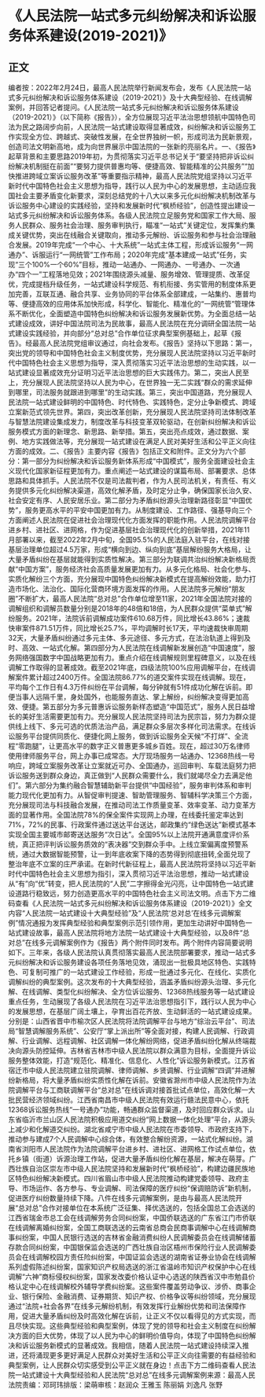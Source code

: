 # 《人民法院一站式多元纠纷解决和诉讼服务体系建设(2019-2021)》
## 正文
编者按：2022年2月24日，最高人民法院举行新闻发布会，发布《人民法院一站式多元纠纷解决和诉讼服务体系建设（2019-2021）》及十大典型经验、在线调解案例，并回答记者提问。《人民法院一站式多元纠纷解决和诉讼服务体系建设（2019-2021）》（以下简称《报告》），全方位展现习近平法治思想领航中国特色司法为民之路阔步向前，人民法院一站式建设取得显著成效，纠纷解决和诉讼服务工作实现全方位、跨越式、突破性发展，在全世界独树一帜，形成司法为民新景观，创造司法文明新高地，成为向世界展示中国法院的一张新的亮丽名片。一、《报告》起草背景和主要思路2019年初，为贯彻落实习近平总书记关于“要坚持把非诉讼纠纷解决机制挺在前面”“要努力提供普惠均等、便捷高效、智能精准的公共服务”“加快推进跨域立案诉讼服务改革”等重要指示精神，最高人民法院党组坚持以习近平新时代中国特色社会主义思想为指导，践行以人民为中心的发展思想，主动适应我国社会主要矛盾变化新要求，深刻总结党的十八大以来多元化纠纷解决机制改革与诉讼服务中心建设的实践经验，坚持和发展新时代“枫桥经验”，创造性提出建设一站式多元纠纷解决和诉讼服务体系。各级人民法院立足服务党和国家工作大局、服务人民群众、服务社会治理、服务审判执行，瞄准“一站式”关键定位，发挥集约集成关键优势，突出在线融合关键取向，推动多元解纷、诉讼服务和参与社会治理融合发展。2019年完成“一个中心、十大系统”一站式主体工程，形成诉讼服务“一网通办”、诉服运行“一网统管”工作布局；2020年完成“基本建成一站式”任务，实现“三个100%一个60%”目标，推动一站通办、一网通办、一号通办、一次通办“四个一”工程落地见效；2021年围绕源头减量、服务增效、管理提质、改革促优，完成提档升级任务，一站式建设科学规范、有机衔接、务实管用的制度体系更加完善，互联互通、融合共享、业务协同的平台体系全部建成，一站集约、惠普均等、便捷高效的应用体系加快形成，科学化、智能化、精准化的“一网统管”管理体系不断优化，全面塑造中国特色纠纷解决和诉讼服务发展新优势。为全面总结一站式建设成效，讲好中国法院司法为民故事，最高人民法院在充分调研全国法院一站式建设实践经验，并向部分“总对总”合作单位征求典型案例基础上，起草《报告》。经最高人民法院党组审议通过，向社会发布。《报告》坚持以下思路：第一，突出党的领导和中国特色社会主义制度优势，充分展现人民法院坚持以习近平新时代中国特色社会主义思想为指导，深入贯彻落实习近平法治思想的生动实践，以一站式建设显著成效充分证明习近平法治思想的巨大实践伟力。第二，突出人民至上，充分展现人民法院坚持以人民为中心，在世界独一无二实践“群众的需求延伸到哪里，司法服务就跟进到哪里”的生动实践。第三，突出中国道路，充分展现人民法院一站式建设鲜明的中国特色、时代特色、实践特色，定分止争新模式、跨域立案新范式领先世界。第四，突出改革创新，充分展现人民法院坚持司法体制改革与智慧法院建设集成发力，制度改革与科技变革双轮驱动，在创新纠纷解决和诉讼服务模式方面的新理念、新思路、新举措。第五，突出亮点成效，通过数据、案例、地方实践做法等，充分展现一站式建设在满足人民对美好生活和公平正义向往方面的成效。二、《报告》主要内容《报告》包括正文和附件。正文分为六个部分：第一部分为纠纷解决和诉讼服务新体系形成“中国模式”，服务全面建设社会主义现代化国家新征程更加有力。重点阐述一站式建设的谋篇布局、部署要求、总体思路和具体抓手。人民法院不仅是司法裁判者，作为人民司法机关，有责任、有义务提供多元化纠纷解决渠道，高效化解矛盾，及时定分止争，确保国家长治久安、社会安定有序、人民安居乐业。第二部分为矛盾纠纷源头治理新路径彰显“中国优势”，服务更高水平的平安中国更加有力。从制度建设、工作路径、强基导向三个方面阐述人民法院在促进社会治理现代化方面发挥的职能作用。人民法院调解平台进乡村、进社区、进网格，作为促进基层社会治理现代化的创新举措，2021年11月部署以来，截至2022年2月中旬，全国95.5%的人民法庭入驻平台，在线对接基层治理单位超过4.5万家，形成“横向到边、纵向到底”基层解纷服务大格局，让大量矛盾纠纷在基层就能得到实质性解决。第三部分为联调共治纠纷解决新格局贡献“中国方案”，服务经济社会高质量发展更加有力。从多元化格局、社会化参与、实质化解纷三个方面，充分展现中国特色纠纷解决新模式在提高解纷效能，助力打造市场化、法治化、国际化营商环境方面发挥的作用。人民法院多元解纷“朋友圈”不断扩大，最高人民法院“总对总”合作单位增至11家，2021年全国法院对接的调解组织和调解员数量分别是2018年的48倍和18倍，为人民群众提供“菜单式”解纷服务。2021年，法院诉前调解成功案件610.68万件，同比增长43.86%；速裁快审案件871.51万件，同比增长25.7%，平均调解时长17天，平均速裁快审周期32天，大量矛盾纠纷通过多元主体、多元途径、多元方式，在法治轨道上得到及时、高效、一站式化解。第四部分为人民法院在线调解新发展创造“中国速度”，服务网络强国数字中国战略更加有力。重点介绍在线调解规则里程碑意义，以及在线调解工作取得的显著成效。截至2021年底，四级法院100%应用调解平台，在线调解案件累计超过2400万件。全国法院86.77%的道交案件实现在线调解。现在，平均每个工作日有4.3万件纠纷在平台调解，每分钟就有51件成功化解在诉前。即便当事人远隔千里，身处国外，也能服务直达、掌上解纷，纠纷解决变得更加高效、便捷。第五部分为多元普惠诉讼服务新样态塑造“中国范式”，服务人民日益增长的美好生活需要更加有力。充分展现人民法院坚持司法为民宗旨，努力为群众提供线上线下、多元可选的优质法治产品，满足群众多层次多样化司法需求。在线诉讼服务平台提供同质化、便捷化网上服务，做到诉讼服务全天候“不打烊”、全流程“零跑腿”，让更高水平的数字正义普惠更多城乡百姓。现在，超过30万名律师使用律师服务平台，网上办事已成常态。大厅现场服务一站通办、12368热线一号响应，跨域立案服务改革让立案就近可办、全国通办，巡回审判、车载法庭努力把诉讼服务送到群众身边，真正做到“人民群众需要什么，我们就竭尽全力去满足他们”。第六部分为集约融合智慧辅助新平台提供“中国经验”，服务审判体系和审判能力现代化更加有力。从智促审判提速、智助管理服务、智辅科学决策三个方面，充分展现司法与科技融合发展，在推动司法工作质量变革、效率变革、动力变革方面的显著作用。全国法院78%的保全案件实现网上办理，在线委托鉴定率达到71%，72%的民事、行政案件通过送达平台送达，邮政集约“绿色送达”新模式基本实现全国主要城市邮寄送达服务“次日达”。全国95%以上法院开通满意度评价系统，真正把评判诉讼服务质效的“表决器”交到群众手中。上线立案偏离度预警系统，通过大数据智能预警，让一到年底收案下降的态势得到彻底扭转,全面兑现了整治年底不立案的庄严承诺。在新时代新征程上，最高人民法院将坚持以习近平新时代中国特色社会主义思想为指引，深入贯彻习近平法治思想，推动一站式建设从“有”向“优”转变，把人民法院的“人民”二字擦得金光闪亮，让中国特色一站式建设道路行稳致远，努力创造更高水平的中国特色社会主义司法文明。点击下方二维码查看《人民法院一站式多元纠纷解决和诉讼服务体系建设（2019-2021）》全文内容“人民法院一站式建设十大典型经验”及“人民法院‘总对总’在线多元调解案例”情况通报为发挥典型经验和典型案例示范引领作用，更加生动讲好中国特色一站式建设故事，最高人民法院将地方法院一站式建设十大典型经验，以及8件“总对总”在线多元调解案例作为《报告》两个附件同时发布。两个附件内容简要说明如下。三年来，各级人民法院认真贯彻落实最高人民法院部署要求，推动一站式多元纠纷解决和诉讼服务建设各项任务落地见效，涌现出一批极具地区特色、实践特色、可复制可推广的一站式建设工作经验，形成一批通过多元化、在线化、实质化调解纠纷的典型案例。这次发布的十大典型经验，涵盖矛盾纠纷源头治理、多元化解、在线调解、类型化纠纷解决、全方位诉讼服务、12368热线服务等一站式建设重点任务，生动展现了各级人民法院在习近平法治思想指引下，践行以人民为中心的发展思想，在基层广阔土壤上，孕育出百花齐放、生动鲜活的一站式建设成果。分别是：山西省晋中市榆次区人民法院将法院调解平台与地方“综治云平台”、司法局“智慧调解服务系统”、公安厅“掌上派出所”等全面对接，构建人民调解、行政调解、行业调解、远程调解、社区调解一体化解纷网络，促进矛盾纠纷化解从终端裁决向源头防控延伸。吉林省吉林市中级人民法院以群众满意为目标，全面提升诉讼服务整体效能，打造“规范化、精准化、信息化、人性化”诉讼服务新模式。江苏省宿迁市中级人民法院建立驻院调解、律师调解、乡贤调解、行业调解“四调”并进解纷新格局，将大量矛盾纠纷实质性化解在诉前。安徽省滁州市中级人民法院作为法院调解平台与工商联调解平台“总对总”在线诉调对接首批试点单位，高效化解一大批民营经济领域纠纷。江西省南昌市中级人民法院有效运行赣法民意中心，依托12368诉讼服务热线“一号通办”功能，畅通群众监督渠道，及时回应群众诉求。山东省临沂市兰山区人民法院积极应用道交纠纷“网上数据一体化处理”平台，从源头上减少和化解道交纠纷。湖北省咸宁市中级人民法院在市委领导、市政府支持下，推动参与建成7个人民调解中心综合体，有效整合解纷资源，一站式化解纠纷。湖南省浏阳市人民法院作为法院调解平台进乡村、进社区、进网格工作试点单位，依托乡镇（街道）诉源治理工作站，促进大量矛盾纠纷化解在基层，解决在萌芽。广西壮族自治区崇左市中级人民法院坚持和发展新时代“枫桥经验”，构建边疆民族地区特色纠纷解决新模式。四川省眉山市中级人民法院推动构建党委领导、政府主导、市场运作、各方参与、专业调解、司法保障的医疗纠纷“保调赔防诉”新机制，促进医疗纠纷数量持续下降。八件在线多元调解案例，是由与最高人民法院开展“总对总”合作对接单位在本系统广泛征集、择优选送的，包括全国总工会选送的江西省瑞金市总工会在线调解劳务合同纠纷案，中国侨联选送的广东省江门市侨联在线调解离婚纠纷案，全国工商联选送的云南省总商会民商事调解中心在线调解商事纠纷案，中国人民银行选送的吉林省金融消费纠纷人民调解委员会在线调解储蓄存款合同纠纷案，中国银保监会选送的广西壮族自治区梧州市保险行业人民调解委员会在线调解校园方责任险纠纷案，中国证监会选送的湖南省证券业协会在线调解系列虚假陈述纠纷案，国家知识产权局选送的浙江省温岭市知识产权保护中心在线调解“六神”商标侵权纠纷案，国家发改委价格认证中心选送的陕西省汉中市勉县价格认定中心在线调解校外辅导学费纠纷案。这些案件覆盖劳动争议、涉侨、商事企业、银行保险、金融消费、证券期货、知识产权、价格争议等纠纷领域，充分展现通过“法院+社会各界”在线多元解纷机制，有效发挥行业解纷优势和司法保障作用，促进大量矛盾纠纷及时高效化解在诉前，让正义不仅以看得见的方式实现，而且尽快实现。这些典型经验和典型案例，体现了党的领导和社会主义制度在纠纷解决方面的巨大优势，体现了以人民为中心的鲜明价值导向，体现了中国特色纠纷解决和诉讼服务新模式的显著成效。我相信，随着人民法院一站式建设持续深入推进，还将涌现更多更好满足人民群众对美好生活和公平正义向往需要的有益经验和典型案例，让人民群众切实感受到公平正义就在身边！点击下方二维码查看人民法院一站式建设十大典型经验和人民法院“总对总”在线多元调解案例来源：最高人民法院责编：邓珂玮排版：梁萌审核：赵润众 王雅玉 陈丽娟 刘逸凡 张野